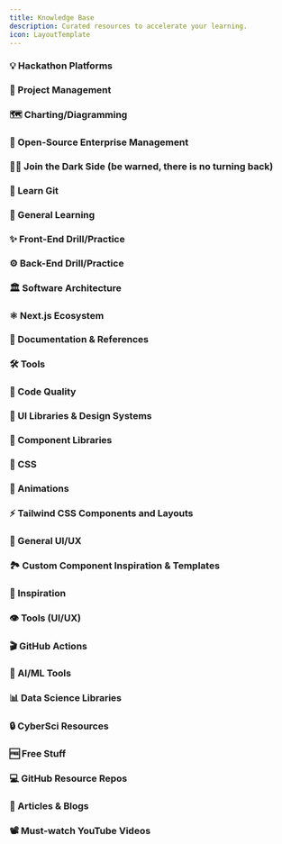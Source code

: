 ```yaml
---
title: Knowledge Base
description: Curated resources to accelerate your learning.
icon: LayoutTemplate
---
```


### 💡 Hackathon Platforms

<Cards>
  <Card
    title={"Software for Hackathons - MLH"}
    href={`https://guide.mlh.io/organizer-resources/software-for-hackathons`}
  />
  <Card title={"hackathon"} href={`https://github.com/kaiiyer/hackathon`} />
  <Card
    title={"Awesome Hackathon"}
    href={`https://github.com/dribdat/awesome-hackathon?tab=readme-ov-file`}
  />
  <Card title={"HackMcGill"} href={`https://github.com/hackmcgill`} />
  <Card title={"hackerAPI"} href={`https://docs.mchacks.ca/`} />
  <Card title={"TESC Events"} href={`https://github.com/UCSDTESC/Check-in`} />
  <Card
    title={"Carol Chu HtN"}
    href={`https://www.carolchu.ca/hacker-apps-2020`}
  />
</Cards>

### 🗽 Project Management

<Cards>
  <Card title={"AM Platform Development Playbook"} href={`https://playbook.platformdev.amdigital.co.uk/`} />
</Cards>

### 🗺️ Charting/Diagramming

<Cards>
  <Card title={"dbdiagram.io"} href={`https://dbdiagram.io/`} />
  <Card title={"Mermaid"} href={`https://mermaid.js.org/`} />
  <Card title={"draw.io"} href={`https://app.diagrams.net/`} />
</Cards>

### 🏯 Open-Source Enterprise Management

<Cards>
  <Card
    title={"OpenProject"}
    href={`https://www.openproject.org/`}
  />
  <Card
    title={"Twenty"}
    href={`https://twenty.com/`}
  />
  <Card
    title={"Keila"}
    href={`https://www.keila.io/`}
  />
  <Card
    title={"Mautic"}
    href={`https://www.mautic.org/`}
  />
  <Card
    title={"Appsmith"}
    href={`https://www.appsmith.com/`}
  />
  <Card
    title={"FreeATS"}
    href={`https://www.freeats.com/`}
  />
  <Card
    title={"Huly"}
    href={`https://huly.io/`}
  />
  <Card
    title={"ERPNext"}
    href={`https://erpnext.com/`}
  />
  <Card
    title={"Awesome Open Source Systems List"}
    href={`https://github.com/ishanvyas22/awesome-open-source-systems`}
  />
  <Card
    title={"Awesome OSS Alternatives List"}
    href={`https://github.com/RunaCapital/awesome-oss-alternatives`}
  />
  <Card
    title={"Awesome Open-Source Self-Hosted List"}
    href={`https://github.com/awesome-selfhosted/awesome-selfhosted`}
  />
  <Card
    title={"Awesome Open Source"}
    href={`https://awesomeopensource.com/`}
  />


</Cards>

### 👩‍💻 Join the Dark Side (be warned, there is no turning back)

<Cards>
  <Card
    title={"Windows Subsystem for Linux"}
    href={`https://learn.microsoft.com/en-us/windows/wsl/install`}
  />
  <Card title={"Linux Journey"} href={`https://linuxjourney.com/`} />
  <Card title={"Vim-Racer"} href={`https://vim-racer.com/`} />
  <Card
    title={"SurfingKeys"}
    href={`https://chromewebstore.google.com/detail/surfingkeys/gfbliohnnapiefjpjlpjnehglfpaknnc`}
  />
  <Card title={"ShortcutFoo"} href={`https://www.shortcutfoo.com/`} />
  <Card
    title={"LazyVim for Ambitious Developers"}
    href={`https://lazyvim-ambitious-devs.phillips.codes/`}
  />
</Cards>

### 🌳 Learn Git

<Cards>
  <Card
    title={"Learn Git Branching"}
    href={`https://learngitbranching.js.org/`}
  />
  <Card title={"Oh My Git!"} href={`https://ohmygit.org/`} />
</Cards>

### 🧠 General Learning

<Cards>
  <Card title={"Roadmap.sh"} href={`https://roadmap.sh/`} />
  <Card title={"Freecodecamp"} href={`https://www.freecodecamp.org/learn`} />
  <Card title={"Codecademy"} href={`https://codeacademy.com/`} />
  <Card title={"The Odin Project"} href={`https://www.theodinproject.com/`} />
  <Card title={"devChallenges.io"} href={`https://devchallenges.io/`} />
  <Card title={"Learn X in Y Minutes"} href={`https://learnxinyminutes.com/`} />
  <Card
    title={"Full-Stack Open, University of Helsinki"}
    href={`https://fullstackopen.com/en/about`}
  />
  <Card title={"W3 Schools"} href={`https://www.w3schools.com/`} />
</Cards>

### ✨ Front-End Drill/Practice

<Cards>
  <Card title={"Great FrontEnd"} href={`https://www.greatfrontend.com/`} />
  <Card title={"DevTools Tech"} href={`https://devtools.tech/`} />
  <Card title={"Frontend Hire"} href={`https://www.frontendhire.com/`} />
  <Card
    title={"Frontend Practice"}
    href={`https://www.frontendpractice.com/`}
  />
  <Card title={"Frontend Mentor"} href={`https://www.frontendmentor.io/`} />
  <Card title={"Frontendchurn"} href={`https://www.algochurn.com/frontend`} />
  <Card title={"Frontend Lead"} href={`https://frontendlead.com/`} />
</Cards>

### ⚙️ Back-End Drill/Practice

<Cards>
  <Card title={"SQLBolt"} href={`https://sqlbolt.com/`} />
  <Card title={"Postman"} href={`https://www.postman.com/`} />
  <Card title={"Hackthebox"} href={`https://www.hackthebox.com/`} />
  <Card title={"HackerRank"} href={`https://www.hackerrank.com/`} />
  <Card title={"Exercism"} href={`https://exercism.org/`} />
  <Card title={"Codewars"} href={`https://www.codewars.com/`} />
</Cards>

### 🏛️ Software Architecture

<Cards>
  <Card title={"Patterns.dev"} href={`https://www.patterns.dev/`} />
  <Card
    title={"The Catalog of Design Patterns"}
    href={`https://refactoring.guru/design-patterns/catalog`}
  />
  <Card title={"Microfrontend.dev"} href={`https://microfrontend.dev/`} />
  <Card
    title={"Microfrontends.info"}
    href={`https://microfrontends.info/microfrontends/`}
  />
  <Card title={"Monorepo.tools"} href={`https://monorepo.tools/`} />
</Cards>

### ⚛ Next.js Ecosystem

<Cards>
  <Card
    title={"Awesome Next.js"}
    href={`https://officialrajdeepsingh.github.io/awesome-nextjs/`}
  />
</Cards>

### 📄 Documentation & References

<Cards>
  <Card title={"DevDocs"} href={`https://devdocs.io/`} />
  <Card
    title={"30 Seconds of Code"}
    href={`https://www.30secondsofcode.org/collections/p/1/`}
  />
  <Card title={"API Stack"} href={`https://www.apistack.io/`} />
  <Card title={"HTML Reference"} href={`https://htmlreference.io/`} />
  <Card title={"CSS Reference"} href={`https://cssreference.io/`} />
</Cards>

### 🛠️ Tools

<Cards>
  <Card
    title={"Database.build"}
    href={`https://database.build/`}
  />
  <Card title={"Excalidraw"} href={`https://excalidraw.com/`} />
  <Card title={"Lettucemeet"} href={`https://lettucemeet.com/`} />
  <Card title={"JSON Crack Editor"} href={`https://jsoncrack.com/editor`} />
  <Card title={"CanIUse"} href={`https://caniuse.com/`} />
  <Card title={"npmtrends"} href={`https://npmtrends.com/`} />
</Cards>

### 🧹 Code Quality

<Cards>
  <Card
    title={"Awesome ESLint"}
    href={`https://github.com/dustinspecker/awesome-eslint`}
  />
  <Card
    title={"Airbnb Javascript Style Guide"}
    href={`https://airbnb.io/javascript/`}
  />
  <Card
    title={"Anthony Fu ESLint Config"}
    href={`https://github.com/antfu/eslint-config`}
  />
</Cards>

### 💅 UI Libraries & Design Systems

<Cards>
  <Card
    title={"The Design System Guide"}
    href={`https://thedesignsystem.guide/`}
  />
  <Card
    title={"The Ultimate Guide to Design Systems"}
    href={`https://www.btng.studio/insights/design-system-ultimate-guide`}
  />
  <Card
    title={"Design Systems Collection"}
    href={`https://github.com/saadeghi/design-systems`}
  />
  <Card title={"DesignCode UI"} href={`https://designcodeui.com/`} />
</Cards>

### 🧱 Component Libraries

<Cards>
  <Card title={"Shadcn/ui"} href={`https://ui.shadcn.com/`} />
  <Card title={"Radix UI"} href={`https://www.radix-ui.com/`} />
  <Card title={"Magic UI"} href={`https://magicui.design/`} />
  <Card title={"Aceternity UI"} href={`https://ui.aceternity.com/`} />
  <Card
    title={"Awesome Shadcn/ui"}
    href={`https://github.com/birobirobiro/awesome-shadcn-ui`}
  />
  <Card title={"NextUI"} href={`https://nextui.org/`} />
  <Card title={"DaisyUI"} href={`https://daisyui.com/`} />
  <Card title={"Preline"} href={`https://preline.co/`} />
  <Card title={"Flowbite"} href={`https://flowbite.com/`} />
  <Card title={"Tremor"} href={`https://www.tremor.so/`} />
  <Card title={"Park UI"} href={`https://park-ui.com/`} />
  <Card title={"Headless UI"} href={`https://headlessui.com/`} />
  <Card title={"Tailframes"} href={`https://www.tailframes.com/`} />
  <Card title={"Chakra UI"} href={`https://chakra-ui.com/`} />
  <Card
    title={"Awesome Tailwind Components"}
    href={`https://github.com/unlight/tailwind-components`}
  />
  <Card title={"TW Elements"} href={`https://tw-elements.com/`} />
  <Card
    title={"Material Tailwind"}
    href={`https://www.material-tailwind.com/`}
  />
  <Card
    title={"React Bootstrap"}
    href={`https://react-bootstrap.netlify.app/`}
  />
  <Card title={"Ibelick UI"} href={`https://ui.ibelick.com/`} />
  <Card title={"Semantic UI"} href={`https://semantic-ui.com/`} />
  <Card title={"Mantine"} href={`https://mantine.dev/`} />
  <Card title={"Mantine UI"} href={`https://ui.mantine.dev/`} />
  <Card title={"Undraw"} href={`https://undraw.co/`} />
  <Card title={"Haikei"} href={`https://haikei.app/`} />
  <Card title={"Keep Design"} href={`https://react.keepdesign.io/`} />
  <Card title={"Collect UI"} href={`https://collectui.com/`} />
  <Card title={"Indie UI"} href={`https://ui.indie-starter.dev/`} />
</Cards>

### 🎨 CSS

<Cards>
  <Card title={"Flexbox Froggy"} href={`https://flexboxfroggy.com/`} />
  <Card title={"Grid Garden"} href={`https://cssgridgarden.com/`} />
  <Card title={"CSS Battle"} href={`https://cssbattle.dev/`} />
  <Card title={"CSS Grid"} href={`https://cssgrid.io/`} />
  <Card title={"CSS Tricks Almanac"} href={`https://css-tricks.com/almanac/`} />
</Cards>

### 🎥 Animations

<Cards>
  <Card title={"Keyframes"} href={`https://keyframes.app/animate`} />
  <Card title={"Animista"} href={`https://animista.net/`} />
  <Card
    title={"Cubic Bezier"}
    href={`https://cubic-bezier.com/#.17,.67,.83,.67`}
  />
  <Card title={"Easings"} href={`https://easings.net/`} />
</Cards>

### ⚡️ Tailwind CSS Components and Layouts

<Cards>
  <Card title={"Tailwind Awesome"} href={`https://www.tailwindawesome.com/`} />
  <Card
    title={"Awesome TailwindCSS"}
    href={`https://github.com/aniftyco/awesome-tailwindcss?tab=readme-ov-file`}
  />
  <Card
    title={"Layouts for Tailwind"}
    href={`https://layoutsfortailwind.lalokalabs.dev/`}
  />
  <Card title={"TUK"} href={`https://tuk.dev/`} />
  <Card
    title={"Tailwind CSS Animated"}
    href={`https://www.tailwindcss-animated.com/`}
  />
  <Card title={"Tailspark"} href={`https://tailspark.co/`} />
</Cards>

### 🌠 General UI/UX

<Cards>
  <Card
    title={"Wai ARIA Component Patterns"}
    href={`https://www.w3.org/WAI/ARIA/apg/patterns/`}
  />
  <Card title={"UI Guideline"} href={`https://v2.uiguideline.com/`} />
</Cards>

### 🏞️ Custom Component Inspiration & Templates

<Cards>
  <Card
    title={"21st.dev"}
    href={`https://21st.dev`}
  />
  <Card
    title={"Built at Lightspeed"}
    href={`https://www.builtatlightspeed.com/`}
  />
  <Card title={"Hover.dev"} href={`https://hover.dev`} />
</Cards>

### 🌟 Inspiration

<Cards>
  <Card title={"Dribbble"} href={`https://dribbble.com/`} />
  <Card title={"Collect UI"} href={`https://collectui.com/`} />
  <Card title={"Awwwards"} href={`https://www.awwwards.com/`} />
  <Card title={"Ibelick"} href={`https://www.ibelick.com/`} />
  <Card title={"Ibelick Backgrounds"} href={`https://bg.ibelick.com/`} />
  <Card title={"Uiverse"} href={`https://uiverse.io/`} />
  <Card title={"CodePen"} href={`https://codepen.io/`} />
  <Card title={"Freefrontend"} href={`https://freefrontend.com/`} />
  <Card title={"CalltoInspiration"} href={`https://calltoinspiration.com/`} />
</Cards>

### 👁️ Tools (UI/UX)

<Cards>
  <Card title={"Shadcn Form Builder"} href={`https://www.shadcn-form.com/`} />
  <Card title={"The Bézier Game"} href={`https://bezier.method.ac/`} />
  <Card
    title={"Tailwind Radix Colors"}
    href={`https://tailwindcss-radix-colors.mrcai.dev/`}
  />
  <Card title={"Radix Colors"} href={`https://www.radix-ui.com/colors`} />
  <Card title={"Flat UI Colors"} href={`https://flatuicolors.com/`} />
  <Card
    title={"StackSorted Buttons"}
    href={`https://stacksorted.com/buttons`}
  />
  <Card
    title={"Realtime Colors"}
    href={`https://www.realtimecolors.com/?colors=050315-fbfbfe-2f27ce-dedcff-433bff&fonts=Poppins-Poppins`}
  />
  <Card title={"Smart Swatch"} href={`https://smart-swatch.netlify.app/`} />
  <Card title={"UI Gradients"} href={`https://uigradients.com/#DeepSeaSpace`} />
  <Card
    title={"Coolors Gradient Maker"}
    href={`https://coolors.co/gradient-maker/6c3483-800020?position=0,100&opacity=100,100&type=linear&rotation=135`}
  />
  <Card title={"The Stocks"} href={`https://thestocks.im/`} />
  <Card title={"Themera"} href={`https://themera.vercel.app/`} />
  <Card title={"Coolors"} href={`https://coolors.co/`} />
  <Card title={"Adobe Color"} href={`https://color.adobe.com/`} />
  <Card title={"Devicon"} href={`https://devicon.dev/`} />
  <Card title={"Yesicon"} href={`https://yesicon.app`} />
  <Card
    title={"Simple and Safer CSS Rules"}
    href={`https://anthonyhobday.com/sideprojects/saferules/`}
  />
  <Card title={"UI Patterns"} href={`https://ui-patterns.com/`} />
  <Card title={"FFFuel.co SVG Generator"} href={`https://www.fffuel.co/`} />
</Cards>

### 🎬 GitHub Actions

<Cards>
  <Card
    title={"Awesome Actions"}
    href={`https://github.com/sdras/awesome-actions`}
  />
</Cards>

### 🤖 AI/ML Tools

<Cards>
  <Card title={"Tensor Flow"} href={`https://www.tensorflow.org/tutorials`} />
  <Card title={"PyTorch"} href={`https://pytorch.org/tutorials/`} />
  <Card title={"SKLearn"} href={`https://scikit-learn.org/stable/index.html`} />
  <Card title={"Kaggle"} href={`https://www.kaggle.com/`} />
</Cards>

### 📊 Data Science Libraries

<Cards>
  <Card
    title={"Matplotlib"}
    href={`https://matplotlib.org/stable/tutorials/index`}
  />
  <Card title={"Seaborn"} href={`https://seaborn.pydata.org/`} />
  <Card
    title={"Pandas"}
    href={`https://pandas.pydata.org/docs/user_guide/index.html`}
  />
  <Card title={"NumPy"} href={`https://numpy.org/learn/`} />
</Cards>

### 🔒 CyberSci Resources

<Cards>
  <Card title={"picoCTF"} href={`https://picoctf.org/about.html`} />
  <Card title={"tryhackme"} href={`https://tryhackme.com/`} />
</Cards>

### 🆓 Free Stuff

<Cards>
  <Card
    title={"GitHub Student Developer Pack"}
    href={`https://education.github.com/pack/offers`}
  />
  <Card
    title={"Figma for Students"}
    href={`https://www.figma.com/education/`}
  />
</Cards>

### 💻 GitHub Resource Repos

<Cards>
  <Card
    title={"Web Dev Resources"}
    href={`https://github.com/iamismile/web-dev-resources`}
  />
  <Card
    title={"Evergreen Skills for Software Developers"}
    href={`https://github.com/romenrg/evergreen-skills-developers`}
  />
  <Card
    title={"Kickstart Coding Cheatsheets"}
    href={`https://github.com/kickstartcoding/cheatsheets?tab=readme-ov-file`}
  />
</Cards>

### 📖 Articles & Blogs

<Cards>
  <Card
    title={"How to Mentor a Junior Developer: Ultimate Guide"}
    href={`https://www.codium.ai/blog/how-to-mentor-a-junior-developer-ultimate-guide/`}
  />
  <Card title={"Martin Fowler"} href={`https://martinfowler.com/`} />
  <Card
    title={"The Engineer's Complete Guide to Technical Debt"}
    href={`https://www.stepsize.com/blog/complete-guide-to-technical-debt?utm_source=dev.to&utm_medium=referral`}
  />
  <Card
    title={"The 3 Laws of Writing Readable Code"}
    href={`https://www.youtube.com/watch?v=-AzSRHiV9Cc&ab_channel=KantanCoding`}
  />
</Cards>

### 📽️ Must-watch YouTube Videos

<Cards>
  <Card
    title={"The ultimate guide to web performance"}
    href={`https://www.youtube.com/watch?v=0fONene3OIA&t=211s&pp=ygUmdGhlIHVsdGltYXRlIGd1aWRlIHRvIHdlYiBwZXJmb3JtYW5jZSA%3D`}
  />
</Cards>
